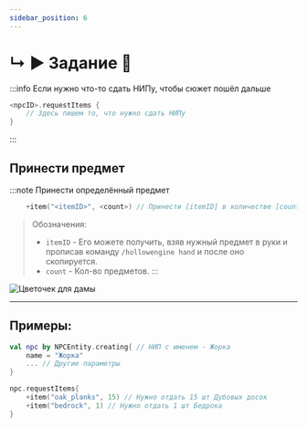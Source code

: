 ```yaml
---
sidebar_position: 6
---
```


# ↳ ▶ Задание 📃

:::info Если нужно что-то сдать НИПу, чтобы сюжет пошёл дальше
```kts
<npcID>.requestItems {
    // Здесь пишем то, что нужно сдать НИПу
}
```
:::

## Принести предмет

:::note Принести определённый предмет
```kts
    +item("<itemID>", <count>) // Принести [itemID] в количестве [count]
```
> Обозначения:
> - `itemID` - Его можете получить, взяв нужный предмет в руки и прописав команду `/hollowengine hand` и после оно скопируется.
> - `count` - Кол-во предметов.
:::

![Цветочек для дамы](../../.resourses/npc-quest.gif)

---

## Примеры:
```kts
val npc by NPCEntity.creating{ // НИП с именем - Жорка
    name = "Жорка"
    ... // Другие параметры
}

npc.requestItems{
    +item("oak_planks", 15) // Нужно отдать 15 шт Дубовых досок
    +item("bedrock", 1) // Нужно отдать 1 шт Бедрока
}
```
